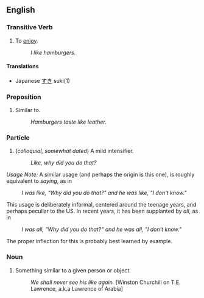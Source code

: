 ==English==

===Transitive Verb===
# To [[enjoy]].
#: ''I like hamburgers.''

====Translations====
* Japanese [[すき]] suki(1)

===Preposition===
# Similar to.
#: ''Hamburgers taste like leather.''

===Particle===
# (''colloquial, somewhat dated'') A mild intensifier.
#: ''Like, why did you do that?''

''Usage Note:'' A similar usage (and perhaps the origin is this one), is roughly equivalent to ''saying'', as in

: ''I was like, "Why did you do that?" and he was like, "I don't know."''

This usage is deliberately informal, centered around the teenage years, and perhaps peculiar to the US.  In recent years, it has been supplanted by ''all'', as in

: ''I was all, "Why did you do that?" and he was all, "I don't know."''

The proper inflection for this is probably best learned by example.

===Noun===
# Something similar to a given person or object.
#: ''We shall never see his like again.'' [Winston Churchill on T.E. Lawrence, a.k.a Lawrence of Arabia]